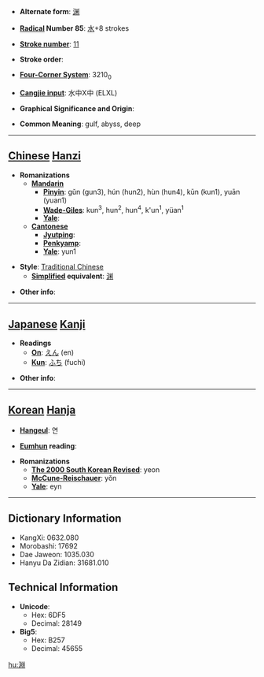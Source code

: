 * '''Alternate form''': [[渊]]

* '''[[Wiktionary:Chinese radical index| Radical]] Number 85''': [[Wiktionary:Chinese radical index 水|水]]+8 strokes

* '''[[Wiktionary:Chinese total strokes index|Stroke number]]''': [[Wiktionary:Chinese total strokes index 11|11]]

* '''Stroke order''': 

* '''[[Wiktionary:Chinese four corner index|Four-Corner System]]''': 3210<sub>0</sub>

* '''[[Wiktionary:Chinese Cangjie index|Cangjie input]]''': 水中X中 (ELXL)

* '''Graphical Significance and Origin''': 

* '''Common Meaning''': gulf, abyss, deep

----

== [[Chinese]] [[Hanzi]] ==

* '''Romanizations'''
** '''[[Mandarin]]'''
*** '''[[Pinyin]]''': gǔn (gun3), hún (hun2), hùn (hun4), kūn (kun1), yuān (yuan1)
*** '''[[Wade-Giles]]''': kun<sup>3</sup>, hun<sup>2</sup>, hun<sup>4</sup>, k'un<sup>1</sup>, yüan<sup>1</sup>
*** '''[[Yale]]''': 
** '''[[Cantonese]]'''
*** '''[[Jyutping]]''':
*** '''[[Penkyamp]]''': 
*** '''[[Yale]]''': yun1

* '''Style''': [[Traditional Chinese]] 
** '''[[Simplified Chinese|Simplified]] equivalent''': [[渊]]

* '''Other info''': 

----

== [[Japanese]] [[Kanji]] ==

* '''Readings'''
** '''[[On]]''': [[えん]] (en)
** '''[[Kun]]''': [[ふち]] (fuchi)

* '''Other info''':  

----

== [[Korean]] [[Hanja]] ==

* '''[[Hangeul]]''': 연

* '''[[Eumhun]] reading''': 

* '''Romanizations'''
** '''[[The 2000 South Korean Revised Romanization|The 2000 South Korean Revised]]''': yeon
** '''[[McCune-Reischauer]]''': yŏn
** '''[[Yale]]''': eyn

----

== Dictionary Information ==

* KangXi: 0632.080
* Morobashi: 17692
* Dae Jaweon: 1035.030
* Hanyu Da Zidian: 31681.010

== Technical Information ==

* '''Unicode''':
** Hex: 6DF5
** Decimal: 28149
* '''Big5''':
** Hex: B257
** Decimal: 45655

[[hu:淵]]